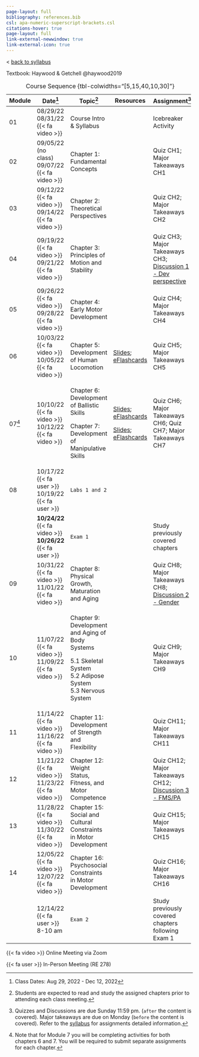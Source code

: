 ```yaml
---
page-layout: full
bibliography: references.bib
csl: apa-numeric-superscript-brackets.csl
citations-hover: true
page-layout: full
link-external-newwindow: true
link-external-icon: true
---
```


\< [back to syllabus](syllabus.qmd)

Textbook: Haywood & Getchell @haywood2019

+---------+----------------------------------+------------------------------------------------------------------+---------------------------------------------------------------------------------------------------------------------------------------------------------------------------------------------------------+----------------------------------------------------------------------------------------+
| Module  | Date[^1]                         | Topic[^2]                                                        | Resources                                                                                                                                                                                               | Assignment[^3]                                                                         |
+=========+==================================+==================================================================+=========================================================================================================================================================================================================+========================================================================================+
| 01      | 08/29/22\                        | Course Intro & Syllabus                                          |                                                                                                                                                                                                         | Icebreaker Activity                                                                    |
|         | 08/31/22 {{< fa video >}}        |                                                                  |                                                                                                                                                                                                         |                                                                                        |
+---------+----------------------------------+------------------------------------------------------------------+---------------------------------------------------------------------------------------------------------------------------------------------------------------------------------------------------------+----------------------------------------------------------------------------------------+
| 02      | 09/05/22 (no class)\             | Chapter 1: Fundamental Concepts                                  |                                                                                                                                                                                                         | Quiz CH1; Major Takeaways CH1                                                          |
|         | 09/07/22 {{< fa video >}}        |                                                                  |                                                                                                                                                                                                         |                                                                                        |
+---------+----------------------------------+------------------------------------------------------------------+---------------------------------------------------------------------------------------------------------------------------------------------------------------------------------------------------------+----------------------------------------------------------------------------------------+
| 03      | 09/12/22 {{< fa video >}}\       | Chapter 2: Theoretical Perspectives                              |                                                                                                                                                                                                         | Quiz CH2; Major Takeaways CH2                                                          |
|         | 09/14/22 {{< fa video >}}        |                                                                  |                                                                                                                                                                                                         |                                                                                        |
+---------+----------------------------------+------------------------------------------------------------------+---------------------------------------------------------------------------------------------------------------------------------------------------------------------------------------------------------+----------------------------------------------------------------------------------------+
| 04      | 09/19/22 {{< fa video >}}\       | Chapter 3: Principles of Motion and Stability                    |                                                                                                                                                                                                         | Quiz CH3; Major Takeaways CH3; [Discussion 1 - Dev perspective](assignments/disc1.qmd) |
|         | 09/21/22 {{< fa video >}}        |                                                                  |                                                                                                                                                                                                         |                                                                                        |
+---------+----------------------------------+------------------------------------------------------------------+---------------------------------------------------------------------------------------------------------------------------------------------------------------------------------------------------------+----------------------------------------------------------------------------------------+
| 05      | 09/26/22 {{< fa video >}}\       | Chapter 4: Early Motor Development                               |                                                                                                                                                                                                         | Quiz CH4; Major Takeaways CH4                                                          |
|         | 09/28/22 {{< fa video >}}        |                                                                  |                                                                                                                                                                                                         |                                                                                        |
+---------+----------------------------------+------------------------------------------------------------------+---------------------------------------------------------------------------------------------------------------------------------------------------------------------------------------------------------+----------------------------------------------------------------------------------------+
| 06      | 10/03/22 {{< fa video >}}\       | Chapter 5: Development of Human Locomotion                       | [Slides](https://mycsunemail-my.sharepoint.com/:b:/g/personal/ovande_furtado_csun_edu/EWIwJdLRA-FKpPEOqwTpRPkBcS9efVB6PUsLvCTu0V_7jg?e=1UTeOF); [eFlashcards](https://quizlet.com/_4gw9zz?x=1jqt&i=dj5) | Quiz CH5; Major Takeaways CH5                                                          |
|         | 10/05/22 {{< fa video >}}        |                                                                  |                                                                                                                                                                                                         |                                                                                        |
+---------+----------------------------------+------------------------------------------------------------------+---------------------------------------------------------------------------------------------------------------------------------------------------------------------------------------------------------+----------------------------------------------------------------------------------------+
| 07[^4]  | 10/10/22 {{< fa video >}}\       | Chapter 6: Development of Ballistic Skills                       | [Slides](https://mycsunemail-my.sharepoint.com/:p:/g/personal/ovande_furtado_csun_edu/EVXypfKAJf1Oq7Df7DtZSyUB35zrMp_BFZIDAWWy65e8gw?e=5NmCTs); [eFlashcards](https://quizlet.com/_c3u3ur?x=1jqt&i=dj5) | Quiz CH6; Major Takeaways CH6; Quiz CH7; Major Takeaways CH7                           |
|         | 10/12/22 {{< fa video >}}        |                                                                  |                                                                                                                                                                                                         |                                                                                        |
|         |                                  | Chapter 7: Development of Manipulative Skills                    | [Slides](https://mycsunemail-my.sharepoint.com/:p:/g/personal/ovande_furtado_csun_edu/EfAWT6Rh5vpOqZWLiSO3VfcBslgDe1brOIDx1QJoWw3b2g?e=YLvSdY); [eFlashcards](https://quizlet.com/_c3u3ur?x=1jqt&i=dj5) |                                                                                        |
+---------+----------------------------------+------------------------------------------------------------------+---------------------------------------------------------------------------------------------------------------------------------------------------------------------------------------------------------+----------------------------------------------------------------------------------------+
| 08      | 10/17/22 {{< fa user >}}\        | `Labs 1 and 2`                                                   |                                                                                                                                                                                                         |                                                                                        |
|         | 10/19/22 {{< fa user >}}         |                                                                  |                                                                                                                                                                                                         |                                                                                        |
+---------+----------------------------------+------------------------------------------------------------------+---------------------------------------------------------------------------------------------------------------------------------------------------------------------------------------------------------+----------------------------------------------------------------------------------------+
|         | **10/24/22** {{< fa video >}}**\ | `Exam 1`                                                         |                                                                                                                                                                                                         | Study previously covered chapters                                                      |
|         | 10/26/22** {{< fa user >}}       |                                                                  |                                                                                                                                                                                                         |                                                                                        |
+---------+----------------------------------+------------------------------------------------------------------+---------------------------------------------------------------------------------------------------------------------------------------------------------------------------------------------------------+----------------------------------------------------------------------------------------+
| 09      | 10/31/22 {{< fa video >}}\       | Chapter 8: Physical Growth, Maturation and Aging                 |                                                                                                                                                                                                         | Quiz CH8; Major Takeaways CH8; [Discussion 2 - Gender](assignments/disc2.qmd)          |
|         | 11/01/22 {{< fa video >}}        |                                                                  |                                                                                                                                                                                                         |                                                                                        |
+---------+----------------------------------+------------------------------------------------------------------+---------------------------------------------------------------------------------------------------------------------------------------------------------------------------------------------------------+----------------------------------------------------------------------------------------+
| 10      | 11/07/22 {{< fa video >}}\       | Chapter 9: Development and Aging of Body Systems                 |                                                                                                                                                                                                         | Quiz CH9; Major Takeaways CH9                                                          |
|         | 11/09/22 {{< fa video >}}        |                                                                  |                                                                                                                                                                                                         |                                                                                        |
|         |                                  | 5.1 Skeletal System\                                             |                                                                                                                                                                                                         |                                                                                        |
|         |                                  | 5.2 Adipose System\                                              |                                                                                                                                                                                                         |                                                                                        |
|         |                                  | 5.3 Nervous System                                               |                                                                                                                                                                                                         |                                                                                        |
+---------+----------------------------------+------------------------------------------------------------------+---------------------------------------------------------------------------------------------------------------------------------------------------------------------------------------------------------+----------------------------------------------------------------------------------------+
| 11      | 11/14/22 {{< fa video >}}\       | Chapter 11: Development of Strength and Flexibility              |                                                                                                                                                                                                         | Quiz CH11; Major Takeaways CH11                                                        |
|         | 11/16/22 {{< fa video >}}        |                                                                  |                                                                                                                                                                                                         |                                                                                        |
+---------+----------------------------------+------------------------------------------------------------------+---------------------------------------------------------------------------------------------------------------------------------------------------------------------------------------------------------+----------------------------------------------------------------------------------------+
| 12      | 11/21/22 {{< fa video >}}\       | Chapter 12: Weight Status, Fitness, and Motor Competence         |                                                                                                                                                                                                         | Quiz CH12; Major Takeaways CH12; [Discussion 3 - FMS/PA](assignments/disc3.qmd)        |
|         | 11/23/22 {{< fa video >}}        |                                                                  |                                                                                                                                                                                                         |                                                                                        |
+---------+----------------------------------+------------------------------------------------------------------+---------------------------------------------------------------------------------------------------------------------------------------------------------------------------------------------------------+----------------------------------------------------------------------------------------+
| 13      | 11/28/22 {{< fa video >}}\       | Chapter 15: Social and Cultural Constraints in Motor Development |                                                                                                                                                                                                         | Quiz CH15; Major Takeaways CH15                                                        |
|         | 11/30/22 {{< fa video >}}\       |                                                                  |                                                                                                                                                                                                         |                                                                                        |
+---------+----------------------------------+------------------------------------------------------------------+---------------------------------------------------------------------------------------------------------------------------------------------------------------------------------------------------------+----------------------------------------------------------------------------------------+
| 14      | 12/05/22 {{< fa video >}}\       | Chapter 16: Psychosocial Constraints in Motor Development        |                                                                                                                                                                                                         | Quiz CH16; Major Takeaways CH16                                                        |
|         | 12/07/22 {{< fa video >}}        |                                                                  |                                                                                                                                                                                                         |                                                                                        |
+---------+----------------------------------+------------------------------------------------------------------+---------------------------------------------------------------------------------------------------------------------------------------------------------------------------------------------------------+----------------------------------------------------------------------------------------+
|         | 12/14/22 {{< fa user >}}\        | `Exam 2`                                                         |                                                                                                                                                                                                         | Study previously covered chapters following Exam 1                                     |
|         | 8-10 am                          |                                                                  |                                                                                                                                                                                                         |                                                                                        |
+---------+----------------------------------+------------------------------------------------------------------+---------------------------------------------------------------------------------------------------------------------------------------------------------------------------------------------------------+----------------------------------------------------------------------------------------+

: Course Sequence {tbl-colwidths="\[5,15,40,10,30\]"}

[^1]: Class Dates: Aug 29, 2022 - Dec 12, 2022

[^2]: Students are expected to read and study the assigned chapters prior to attending each class meeting.

[^3]: Quizzes and Discussions are due Sunday 11:59 pm. (`after` the content is covered). Major takeaways are due on Monday (`before` the content is covered). Refer to the [syllabus](syllabus.qmd) for assignments detailed information.

[^4]: Note that for Module 7 you will be completing activities for both chapters 6 and 7. You will be required to submit separate assignments for each chapter.

{{< fa video >}} Online Meeting via Zoom

{{< fa user >}} In-Person Meeting (RE 278)
